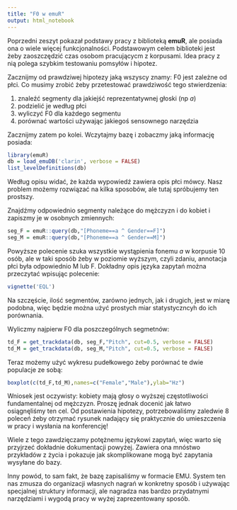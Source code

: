 ```yaml
---
title: "F0 w emuR"
output: html_notebook
---
```


Poprzedni zeszyt pokazał podstawy pracy z biblioteką **emuR**, ale posiada ona o wiele więcej funkcjonalności. Podstawowym celem biblioteki jest żeby zaoszczędzić czas osobom pracującycm z korpusami. Idea pracy z nią polega szybkim testowaniu pomsyłów i hipotez.

Zacznijmy od prawdziwej hipotezy jaką wszyscy znamy: F0 jest zależne od płci. Co musimy zrobić żeby przetestować prawdziwość tego stwierdzenia:
  
  1. znaleźć segmenty dla jakiejść reprezentatywnej głoski (np *a*)
  2. podzielić je według płci
  3. wyliczyć F0 dla każdego segmentu
  4. porównać wartości używając jakiegoś sensownego narzędzia
  
Zacznijmy zatem po kolei. Wczytajmy bazę i zobaczmy jaką informację posiada:

```r
library(emuR)
db = load_emuDB('clarin', verbose = FALSE)
list_levelDefinitions(db)
```

Według opisu widać, że każda wypowiedź zawiera opis płci mówcy. Nasz problem możemy rozwiązać na kilka sposobów, ale tutaj spróbujemy ten prostszy.

Znajdźmy odpowiednio segmenty należące do mężczyzn i do kobiet i zapiszmy je w osobnych zmiennych:
```r
seg_F = emuR::query(db,"[Phoneme==a ^ Gender==F]")
seg_M = emuR::query(db,"[Phoneme==a ^ Gender==M]")
```

Powyższe polecenie szuka wszystkie wystąpienia fonemu *a* w korpusie 10 osób, ale w taki sposób żeby w poziomie wyższym, czyli zdaniu, annotacja płci była odpowiednio M lub F. Dokładny opis języka zapytań można przeczytać wpisując polecenie:
```r
vignette('EQL')
```

Na szczęście, ilość segmentów, zarówno jednych, jak i drugich, jest w miarę podobna, więc będzie można użyć prostych miar statystyczncyh do ich porównania.

Wyliczmy najpierw F0 dla poszczególnych segmetnów:
```r
td_F = get_trackdata(db, seg_F,"Pitch", cut=0.5, verbose = FALSE)
td_M = get_trackdata(db, seg_M,"Pitch", cut=0.5, verbose = FALSE)
```

Teraz możemy użyć wykresu pudełkowego żeby porównać te dwie populacje ze sobą:

```r
boxplot(c(td_F,td_M),names=c("Female","Male"),ylab="Hz")
```

Wniosek jest oczywisty: kobiety mają głosy o wyższej częstotliwości fundamentalnej od mężczyzn. Proszę jednak docenić jak łatwo osiągnęliśmy ten cel. Od postawienia hipotezy, potrzebowaliśmy zaledwie 8 poleceń żeby otrzymać rysunek nadający się praktycznie do umieszczenia w pracy i wysłania na konferencję!

Wiele z tego zawdzięczamy potężnemu językowi zapytań, więc warto się przyjrzeć dokładnie dokumentacji powyżej. Zawiera ona mnóstwo przykładów z życia i pokazuje jak skomplikowane mogą być zapytania wysyłane do bazy.

Inny powód, to sam fakt, że bazę zapisaliśmy w formacie EMU. System ten nas zmusza do organizacji własnych nagrań w konkretny sposób i używając specjalnej struktury informacji, ale nagradza nas bardzo przydatnymi narzędziami i wygodą pracy w wyżej zaprezentowany sposób.
